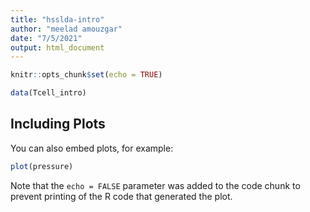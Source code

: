 ```yaml
---
title: "hsslda-intro"
author: "meelad amouzgar"
date: "7/5/2021"
output: html_document
---
```


```r
knitr::opts_chunk$set(echo = TRUE)
```


```r
data(Tcell_intro)
```

## Including Plots

You can also embed plots, for example:

```r
plot(pressure)
```

Note that the `echo = FALSE` parameter was added to the code chunk to prevent printing of the R code that generated the plot.
